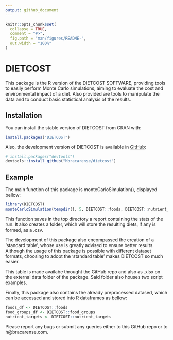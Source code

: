 ```yaml
---
output: github_document
---
```


```r
knitr::opts_chunk$set(
  collapse = TRUE,
  comment = "#>",
  fig.path = "man/figures/README-",
  out.width = "100%"
)
```

# DIETCOST

<!-- badges: start -->
<!-- badges: end -->

This package is the R version of the DIETCOST SOFTWARE, providing tools to easily perform Monte Carlo simulations, aiming to evaluate the cost and environmental impact of a diet. Also provided are tools to manipulate the data and to conduct basic statistical analysis of the results.

## Installation

You can install the stable version of DIETCOST from CRAN with:

```r
install.packages("DIETCOST")
```

Also, the development version of DIETCOST is available in [GitHub](https://github.com/):

``` r
# install.packages("devtools")
devtools::install_github("hbracarense/dietcost")
```

## Example

The main function of this package is monteCarloSimulation(), displayed bellow:

```r
library(DIETCOST)
monteCarloSimulation(tempdir(), 5, DIETCOST::foods, DIETCOST::nutrient_targets, DIETCOST::food_groups, person = 'woman', 'PF', c(1,2,3), 0.5, allow_discretionary = TRUE, allow_alcohol = TRUE, allow_takeaway = TRUE)
```

This function saves in the top directory a report containing the stats of the run. It also creates a folder, which will store the resulting diets, if any is formed, as a .csv.

The development of this package also encompassed the creation of a 'standard table', whose use is greatly advised to ensure better results. Although the usage of this package is possible with different dataset formats, choosing to adopt the 'standard table' makes DIETCOST so much easier. 

This table is made availabe throught the GitHub repo and also as .xlsx on the external data folder of the package. Said folder also houses two script examples.

Finally, this package also contains the already preprocessed datased, which can be accessed and stored into R dataframes as bellow:

```r
foods_df <- DIETCOST::foods
food_groups_df <- DIETCOST::food_groups
nutrient_targets <- DIETCOST::nutrient_targets
```

Please report any bugs or submit any queries either to this GitHub repo or to h@bracarense.com.